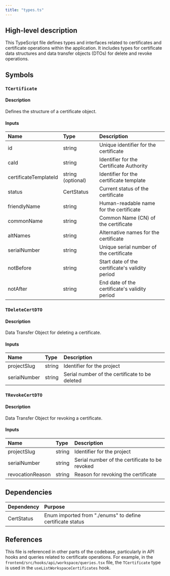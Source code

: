 ```yaml
---
title: "types.ts"
---
```


## High-level description
This TypeScript file defines types and interfaces related to certificates and certificate operations within the application. It includes types for certificate data structures and data transfer objects (DTOs) for delete and revoke operations.

## Symbols

### `TCertificate`
#### Description
Defines the structure of a certificate object.

#### Inputs
| Name | Type | Description |
|:-----|:-----|:------------|
| id | string | Unique identifier for the certificate |
| caId | string | Identifier for the Certificate Authority |
| certificateTemplateId | string (optional) | Identifier for the certificate template |
| status | CertStatus | Current status of the certificate |
| friendlyName | string | Human-readable name for the certificate |
| commonName | string | Common Name (CN) of the certificate |
| altNames | string | Alternative names for the certificate |
| serialNumber | string | Unique serial number of the certificate |
| notBefore | string | Start date of the certificate's validity period |
| notAfter | string | End date of the certificate's validity period |

### `TDeleteCertDTO`
#### Description
Data Transfer Object for deleting a certificate.

#### Inputs
| Name | Type | Description |
|:-----|:-----|:------------|
| projectSlug | string | Identifier for the project |
| serialNumber | string | Serial number of the certificate to be deleted |

### `TRevokeCertDTO`
#### Description
Data Transfer Object for revoking a certificate.

#### Inputs
| Name | Type | Description |
|:-----|:-----|:------------|
| projectSlug | string | Identifier for the project |
| serialNumber | string | Serial number of the certificate to be revoked |
| revocationReason | string | Reason for revoking the certificate |

## Dependencies
| Dependency | Purpose |
|:-----------|:--------|
| CertStatus | Enum imported from "./enums" to define certificate status |

## References
This file is referenced in other parts of the codebase, particularly in API hooks and queries related to certificate operations. For example, in the `frontend/src/hooks/api/workspace/queries.tsx` file, the `TCertificate` type is used in the `useListWorkspaceCertificates` hook.